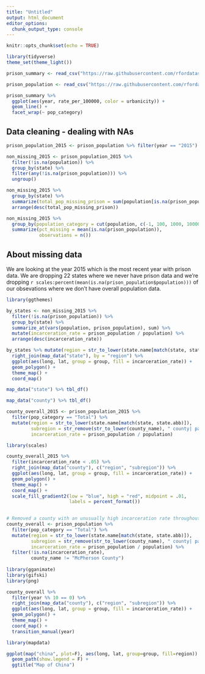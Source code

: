 ```yaml
---
title: "Untitled"
output: html_document
editor_options: 
  chunk_output_type: console
---
```


```r
knitr::opts_chunk$set(echo = TRUE)
```

```r
library(tidyverse)
theme_set(theme_light())

prison_summary <- read_csv("https://raw.githubusercontent.com/rfordatascience/tidytuesday/master/data/2019/2019-01-22/prison_summary.csv")

prison_population <- read_csv("https://raw.githubusercontent.com/rfordatascience/tidytuesday/master/data/2019/2019-01-22/prison_population.csv")
```

```r
prison_summary %>% 
  ggplot(aes(year, rate_per_100000, color = urbanicity)) +
  geom_line() +
  facet_wrap(~ pop_category)
```

## Data cleaning - dealing with NAs

```r
prison_population_2015 <- prison_population %>% filter(year == "2015")

non_missing_2015 <- prison_population_2015 %>% 
  filter(!is.na(population)) %>% 
  group_by(state) %>% 
  filter(any(!is.na(prison_population))) %>% 
  ungroup() 
```

```r
non_missing_2015 %>% 
  group_by(state) %>% 
  summarize(total_pop_missing_prison = sum(population[is.na(prison_population)]) / sum(population)) %>% 
  arrange(desc(total_pop_missing_prison))
```

```r
non_missing_2015 %>% 
  group_by(population_category = cut(population, c(-1, 100, 1000, 10000, Inf))) %>% 
  summarize(pct_missing = mean(is.na(prison_population)), 
            observations = n())
```

## About missing data
We are looking at the year 2015 which is the most recent year with prison data. We are dropping 22 states where we never have prison data and we're dropping `r scales:percent(mean(is.na(prison_population$population)))` of our obsevations where we don't have overall population data. 

```r
library(ggthemes)

by_states <- non_missing_2015 %>% 
  filter(!is.na(prison_population)) %>% 
  group_by(state) %>% 
  summarize_at(vars(population, prison_population), sum) %>% 
  mutate(incarceration_rate = prison_population / population) %>% 
  arrange(desc(incarceration_rate))

by_states %>% mutate(region = str_to_lower(state.name[match(state, state.abb)])) %>% 
  right_join(map_data("state"), by = "region") %>% 
  ggplot(aes(long, lat, group = group, fill = incarceration_rate)) +
  geom_polygon() +
  theme_map() +
  coord_map()

map_data("state") %>% tbl_df()

```

```r
map_data("county") %>% tbl_df()

county_overall_2015 <- prison_population_2015 %>% 
  filter(pop_category == "Total") %>% 
  mutate(region = str_to_lower(state.name[match(state, state.abb)]), 
         subregion = str_remove(str_to_lower(county_name), " county| parish| city"), 
         incarceration_rate = prison_population / population)

library(scales)

county_overall_2015 %>% 
  filter(incarceration_rate < .05) %>%
  right_join(map_data("county"), c("region", "subregion")) %>% 
  ggplot(aes(long, lat, group = group, fill = incarceration_rate)) +
  geom_polygon() +
  theme_map() +
  coord_map() + 
  scale_fill_gradient2(low = "blue", high = "red", midpoint = .01, 
                       labels = percent_format())
  
```

```r
# Removed a county with an unusually high incarceration rate throughout the history
county_overall <- prison_population %>% 
  filter(pop_category == "Total") %>% 
  mutate(region = str_to_lower(state.name[match(state, state.abb)]), 
         subregion = str_remove(str_to_lower(county_name), " county| parish| city"), 
         incarceration_rate = prison_population / population) %>% 
  filter(!is.na(incarceration_rate), 
         county_name != "McPherson County") 
         
library(gganimate)
library(gifski)
library(png)

county_overall %>%
  filter(year %% 10 == 0) %>% 
  right_join(map_data("county"), c("region", "subregion")) %>% 
  ggplot(aes(long, lat, group = group, fill = incarceration_rate)) +
  geom_polygon() +
  theme_map() +
  coord_map() +
  transition_manual(year)
```

```r
library(mapdata)

ggplot(map("china", plot=F), aes(long, lat, group=group, fill=region)) + 
  geom_path(show.legend = F) +
  ggtitle("Map of China")

```

